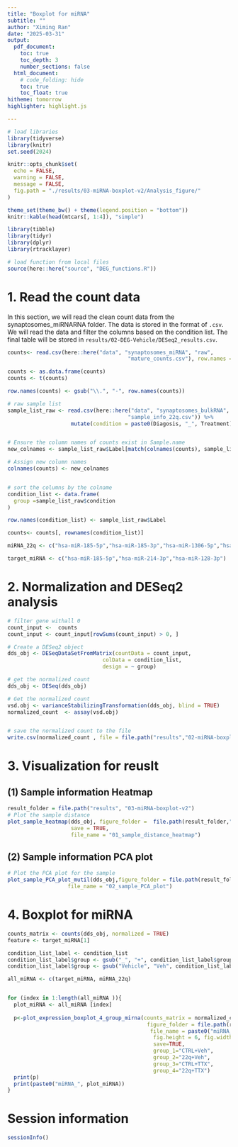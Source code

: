 ```yaml
---
title: "Boxplot for miRNA"
subtitle: ""
author: "Ximing Ran"
date: "2025-03-31"
output:
  pdf_document:
    toc: true
    toc_depth: 3
    number_sections: false
  html_document:
    # code_folding: hide
    toc: true
    toc_float: true
hitheme: tomorrow
highlighter: highlight.js

---
```


```r
# load libraries
library(tidyverse)
library(knitr)
set.seed(2024)

knitr::opts_chunk$set(
  echo = FALSE,
  warning = FALSE,
  message = FALSE,
  fig.path = "./results/03-miRNA-boxplot-v2/Analysis_figure/"
)

theme_set(theme_bw() + theme(legend.position = "bottom"))
knitr::kable(head(mtcars[, 1:4]), "simple")
```

```r
library(tibble)
library(tidyr)
library(dplyr)
library(rtracklayer)
```



```r
# load function from local files
source(here::here("source", "DEG_functions.R"))
```

\newpage

# 1. Read the count data
In this section, we will read the clean count data from the synaptosomes_miRNARNA folder. The data is stored in the format of `.csv`. We will read the data and filter the columns based on the condition list. The final table will be stored in `results/02-DEG-Vehicle/DESeq2_results.csv`.

```r
counts<- read.csv(here::here("data", "synaptosomes_miRNA", "raw",
                                      "mature_counts.csv"), row.names = 1)

counts <- as.data.frame(counts) 
counts <- t(counts)

row.names(counts) <- gsub("\\.", "-", row.names(counts))

# raw sample list
sample_list_raw <- read.csv(here::here("data", "synaptosomes_bulkRNA",
                                      "sample_info_22q.csv")) %>%
                    mutate(condition = paste0(Diagosis, "_", Treatment))


# Ensure the column names of counts exist in Sample.name
new_colnames <- sample_list_raw$Label[match(colnames(counts), sample_list_raw$Sample.name)]

# Assign new column names
colnames(counts) <- new_colnames


# sort the columns by the colname
condition_list <- data.frame(
  group =sample_list_raw$condition
)

row.names(condition_list) <- sample_list_raw$Label

counts<- counts[, rownames(condition_list)]

miRNA_22q <- c("hsa-miR-185-5p","hsa-miR-185-3p","hsa-miR-1306-5p","hsa-miR-1286")

target_miRNA <- c("hsa-miR-185-5p","hsa-miR-214-3p","hsa-miR-128-3p")

```


# 2. Normalization and DESeq2 analysis

```r
# filter gene withall 0
count_input <-  counts
count_input <- count_input[rowSums(count_input) > 0, ]

# Create a DESeq2 object
dds_obj <- DESeqDataSetFromMatrix(countData = count_input,
                              colData = condition_list,
                              design = ~ group)

# get the normalized count
dds_obj <- DESeq(dds_obj)

# Get the normalized count
vsd.obj <- varianceStabilizingTransformation(dds_obj, blind = TRUE)
normalized_count  <- assay(vsd.obj)


# save the normalized count to the file
write.csv(normalized_count , file = file.path("results","02-miRNA-boxplot", "DESeq2_normalized_count.csv"))


```


\newpage

# 3. Visualization for reuslt

## (1) Sample information Heatmap 

```r
result_folder = file.path("results", "03-miRNA-boxplot-v2")
# Plot the sample distance 
plot_sample_heatmap(dds_obj, figure_folder =  file.path(result_folder,"01-Sample_info"),
                    save = TRUE,
                    file_name = "01_sample_distance_heatmap")
```

\newpage

## (2) Sample information PCA plot

```r
# Plot the PCA plot for the sample
plot_sample_PCA_plot_mutil(dds_obj,figure_folder = file.path(result_folder,"01-Sample_info"),
                   file_name = "02_sample_PCA_plot")
```

\newpage

# 4. Boxplot for miRNA

```r
counts_matrix <- counts(dds_obj, normalized = TRUE)
feature <- target_miRNA[1]

condition_list_label <- condition_list 
condition_list_label$group <- gsub("_", "+", condition_list_label$group)
condition_list_label$group <- gsub("Vehicle", "Veh", condition_list_label$group)

all_miRNA <- c(target_miRNA, miRNA_22q)


for (index in 1:length(all_miRNA )){
  plot_miRNA <- all_miRNA [index]
  
  p<-plot_expression_boxplot_4_group_mirna(counts_matrix = normalized_count, condition_list_label, feature =  plot_miRNA  ,
                                            figure_folder = file.path(result_folder,"Boxplot"),
                                             file_name = paste0("miRNA_", plot_miRNA),
                                              fig.height = 6, fig.width = 4,
                                              save=TRUE,
                                              group_1="CTRL+Veh", 
                                              group_2="22q+Veh", 
                                              group_3="CTRL+TTX",
                                              group_4="22q+TTX")
  print(p)
  print(paste0("miRNA_", plot_miRNA))
}


```


\newpage
# Session information
```r
sessionInfo()
```

